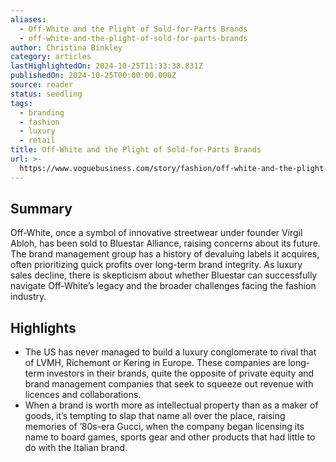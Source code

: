 ```yaml
---
aliases:
  - Off-White and the Plight of Sold-for-Parts Brands
  - off-white-and-the-plight-of-sold-for-parts-brands
author: Christina Binkley
category: articles
lastHighlightedOn: 2024-10-25T11:33:38.831Z
publishedOn: 2024-10-25T00:00:00.000Z
source: reader
status: seedling
tags:
  - branding
  - fashion
  - luxury
  - retail
title: Off-White and the Plight of Sold-for-Parts Brands
url: >-
  https://www.voguebusiness.com/story/fashion/off-white-and-the-plight-of-the-sold-for-parts-brands
---
```

## Summary

Off-White, once a symbol of innovative streetwear under founder Virgil Abloh, has been sold to Bluestar Alliance, raising concerns about its future. The brand management group has a history of devaluing labels it acquires, often prioritizing quick profits over long-term brand integrity. As luxury sales decline, there is skepticism about whether Bluestar can successfully navigate Off-White’s legacy and the broader challenges facing the fashion industry.

## Highlights

- The US has never managed to build a luxury conglomerate to rival that of LVMH, Richemont or Kering in Europe. These companies are long-term investors in their brands, quite the opposite of private equity and brand management companies that seek to squeeze out revenue with licences and collaborations.
- When a brand is worth more as intellectual property than as a maker of goods, it’s tempting to slap that name all over the place, raising memories of ’80s-era Gucci, when the company began licensing its name to board games, sports gear and other products that had little to do with the Italian brand.

